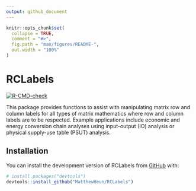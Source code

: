 ```yaml
---
output: github_document
---
```


<!-- README.md is generated from README.Rmd. Please edit that file -->

```r
knitr::opts_chunk$set(
  collapse = TRUE,
  comment = "#>",
  fig.path = "man/figures/README-",
  out.width = "100%"
)
```

# RCLabels

<!-- badges: start -->
[![R-CMD-check](https://github.com/MatthewHeun/RCLabels/workflows/R-CMD-check/badge.svg)](https://github.com/MatthewHeun/RCLabels/actions)
<!-- badges: end -->

This package provides functions to assist with manipulating matrix 
row and column labels for all types of matrix mathematics
where row and column labels are to be respected.
Example applications include economic and energy conversion chain analyses
using input-output (IO) analysis or
physical supply-use table (PSUT) analysis.


## Installation

You can install the development version of RCLabels from [GitHub](https://github.com/) with:

``` r
# install.packages("devtools")
devtools::install_github("MatthewHeun/RCLabels")
```


